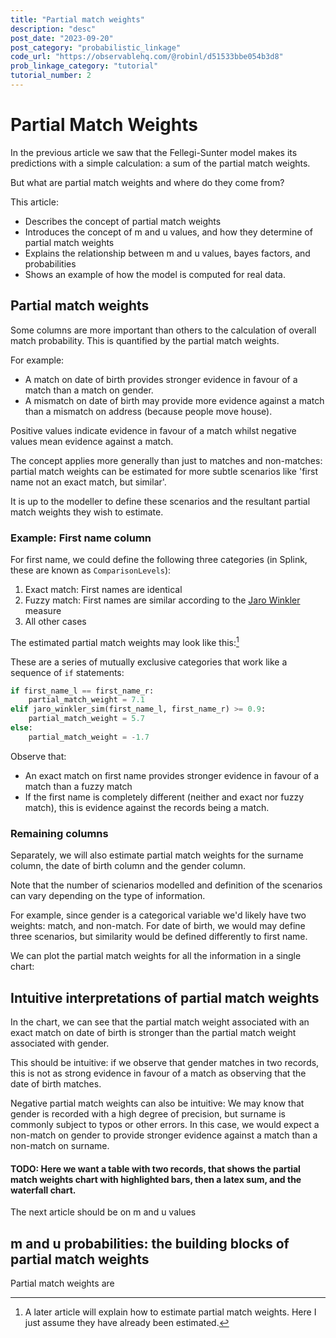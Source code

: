 ```yaml
---
title: "Partial match weights"
description: "desc"
post_date: "2023-09-20"
post_category: "probabilistic_linkage"
code_url: "https://observablehq.com/@robinl/d51533bbe054b3d8"
prob_linkage_category: "tutorial"
tutorial_number: 2
---
```






<CompactTutorialNav frontmatter={props.pageContext.frontmatter} />

# Partial Match Weights



In the previous article we saw that the Fellegi-Sunter model makes its predictions with a simple calculation: a sum of the partial match weights.

But what are partial match weights and where do they come from?

This article:

- Describes the concept of partial match weights
- Introduces the concept of m and u values, and how they determine of partial match weights
- Explains the relationship between m and u values, bayes factors, and probabilities
- Shows an example of how the model is computed for real data.

## Partial match weights

Some columns are more important than others to the calculation of overall match probability.  This is quantified by the partial match weights.

For example:

-  A match on date of birth provides stronger evidence in favour of a match than a match on gender.
-  A mismatch on date of birth may provide more evidence against a match than a mismatch on address (because people move house).

Positive values indicate evidence in favour of a match whilst negative values mean evidence against a match.

The concept applies more generally than just to matches and non-matches: partial match weights can be estimated for more subtle scenarios like 'first name not an exact match, but similar'.

It is up to the modeller to define these scenarios and the resultant partial match weights they wish to estimate.

### Example:  First name column

For first name, we could define the following three categories (in Splink, these are known as `ComparisonLevels`):

1. Exact match: First names are identical
2. Fuzzy match:  First names are similar according to the [Jaro Winkler](https://en.wikipedia.org/wiki/Jaro%E2%80%93Winkler_distance#Jaro%E2%80%93Winkler_similarity) measure
3. All other cases

The estimated partial match weights may look like this:[^1]

[^1]:A later article will explain how to estimate partial match weights.  Here I just assume they have already been estimated.

<VegaLite spec={partial_match_weights_first_name} />

These are a series of mutually exclusive categories that work like a sequence of `if` statements:

```python
if first_name_l == first_name_r:
    partial_match_weight = 7.1
elif jaro_winkler_sim(first_name_l, first_name_r) >= 0.9:
    partial_match_weight = 5.7
else:
    partial_match_weight = -1.7
```

Observe that:
- An exact match on first name provides stronger evidence in favour of a match than a fuzzy match
- If the first name is completely different (neither and exact nor fuzzy match), this is evidence against the records being a match.

### Remaining columns

Separately, we will also estimate partial match weights for the surname column, the date of birth column and the gender column.

Note that the number of scienarios modelled and definition of the scenarios can vary depending on the type of information.

For example, since gender is a categorical variable we'd likely have two weights: match, and non-match.  For date of birth, we would may define three scenarios, but similarity would be defined differently to first name.

We can plot the partial match weights for all the information in a single chart:

<VegaLite spec={partial_match_weights} />

## Intuitive interpretations of partial match weights

In the chart, we can see that the partial match weight associated with an exact match on date of birth is stronger than the partial match weight associated with gender.

This should be intuitive: if we observe that gender matches in two records, this is not as strong evidence in favour of a match as observing that the date of birth matches.

Negative partial match weights can also be intuitive:  We may know that gender is recorded with a high degree of precision, but surname is commonly subject to typos or other errors.  In this case, we would expect a non-match on gender to provide stronger evidence against a match than a non-match on surname.

#### TODO:  Here we want a table with two records, that shows the partial match weights chart with highlighted bars, then a latex sum, and the waterfall chart.

The next article should be on m and u values

## m and u probabilities: the building blocks of partial match weights

Partial match weights are

